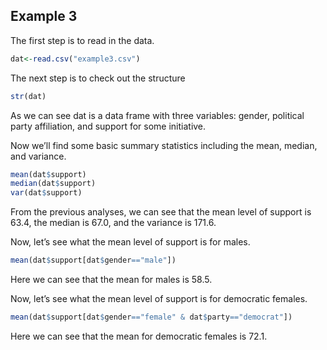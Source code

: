 ## Example 3

<!--
Set the working directory.
No Rchunk is needed to accomplish this.
-->

<!--
Read in the example3.csv data. For each of the following steps you
should preface your R commands with some plain English explanation.
-->

The first step is to read in the data.
```r
dat<-read.csv("example3.csv")
```
<!--
Check the structure of the data.
-->

The next step is to check out the structure

```r
str(dat)
```

As we can see dat is a data frame with three variables: gender,
political party affiliation, and support for some initiative.

<!--
Find the mean, median, and variance for the overall level of
support.
-->

Now we'll find some basic summary statistics including the
mean, median, and variance.

```r
mean(dat$support)
median(dat$support)
var(dat$support)
```

From the previous analyses, we can see that the mean level of
support is 63.4, the median is 67.0, and the variance is 171.6.

<!--
Find the mean level of support for males only.
-->

Now, let's see what the mean level of support is for males.

```r
mean(dat$support[dat$gender=="male"])
```

Here we can see that the mean for males is 58.5.

<!--
Find the mean level of support for democratic females only.
-->

Now, let's see what the mean level of support is for democratic
females.

```r
mean(dat$support[dat$gender=="female" & dat$party=="democrat"])
```

Here we can see that the mean for democratic females is 72.1.